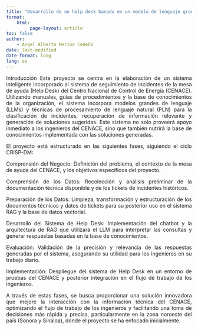 ```yaml
---
title: "Desarrollo de un help desk basado en un modelo de lenguaje grande"
format: 
    html:
         page-layout: article
toc: false
author: 
    - Angel Alberto Merino Cedeño
date: last-modified
date-format: long
lang: es
---
```


::: {style="text-align: justify"}

Introducción
Este proyecto se centra en la elaboración de un sistema inteligente incorporado al sistema de seguimiento de incidentes de la mesa de ayuda (Help Desk) del Centro Nacional de Control de Energía (CENACE). Utilizando manuales, guías de procedimientos y la base de conocimientos de la organización, el sistema incorpora modelos grandes de lenguaje (LLMs) y técnicas de procesamiento de lenguaje natural (PLN) para la clasificación de incidentes, recuperación de información relevante y generación de soluciones sugeridas. Este sistema no solo proveerá apoyo inmediato a los ingenieros del CENACE, sino que también nutrirá la base de conocimientos implementada con las soluciones generadas.

El proyecto está estructurado en las siguientes fases, siguiendo el ciclo CRISP-DM:

Comprensión del Negocio: Definición del problema, el contexto de la mesa de ayuda del CENACE, y los objetivos específicos del proyecto.

Comprensión de los Datos: Recolección y análisis preliminar de la documentación técnica disponible y de los tickets de incidentes históricos.

Preparación de los Datos: Limpieza, transformación y estructuración de los documentos técnicos y datos de tickets para su posterior uso en el sistema RAG y la base de datos vectorial.

Desarrollo del Sistema de Help Desk: Implementación del chatbot y la arquitectura de RAG que utilizará el LLM para interpretar las consultas y generar respuestas basadas en la base de conocimientos.

Evaluación: Validación de la precisión y relevancia de las respuestas generadas por el sistema, asegurando su utilidad para los ingenieros en su trabajo diario.

Implementación: Despliegue del sistema de Help Desk en un entorno de pruebas del CENACE y posterior integración en el flujo de trabajo de los ingenieros.

A través de estas fases, se busca proporcionar una solución innovadora que mejore la interacción con la información técnica del CENACE, optimizando el flujo de trabajo de los ingenieros y facilitando una toma de decisiones más rápida y precisa, particularmente en la zona noroeste del país (Sonora y Sinaloa), donde el proyecto se ha enfocado inicialmente.
:::